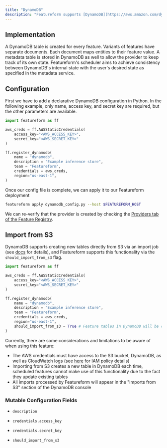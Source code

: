 ```yaml
---
title: "DynamoDB"
description: "Featureform supports [DynamoDB](https://aws.amazon.com/dynamodb/) as an Inference Store."
---
```


## Implementation

A DynamoDB table is created for every feature. Variants of features have separate documents. Each document maps entities to their feature value. A metadata table is stored in DynamoDB as well to allow the provider to keep track of its own state. Featureform's scheduler aims to achieve consistency between DynamoDB's internal state with the user's desired state as specified in the metadata service.

## Configuration

First we have to add a declarative DynamoDB configuration in Python. In the following example, only name, access key, and secret key are required, but the other parameters are available.

```py dynamodb\_config.py
import featureform as ff

aws_creds = ff.AWSStaticCredentials(
    access_key="<AWS_ACCESS_KEY>",
    secret_key="<AWS_SECRET_KEY>"
)

ff.register_dynamodb(
    name = "dynamodb",
    description = "Example inference store",
    team = "Featureform",
    credentials = aws_creds,
    region="us-east-1",
)
```

Once our config file is complete, we can apply it to our Featureform deployment

```bash
featureform apply dynamodb_config.py --host $FEATUREFORM_HOST
```

We can re-verify that the provider is created by checking the [Providers tab of the Feature Registry](/getting-started/search-monitor-discovery-feature-registry-ui-cli).

## Import from S3

DynamoDB supports creating new tables directly from S3 via an import job (see [docs](https://docs.aws.amazon.com/amazondynamodb/latest/developerguide/S3DataImport.HowItWorks.html) for details), and Featureform supports this functionality via the `should_import_from_s3` flag.

```py dynamodb\_config.py
import featureform as ff

aws_creds = ff.AWSStaticCredentials(
    access_key="<AWS_ACCESS_KEY>",
    secret_key="<AWS_SECRET_KEY>"
)

ff.register_dynamodb(
    name = "dynamodb",
    description = "Example inference store",
    team = "Featureform",
    credentials = aws_creds,
    region="us-east-1",
    should_import_from_s3 = True # Feature tables in DynamoDB will be created via S3 import
)
```

Currently, there are some considerations and limitations to be aware of when using this feature:

* The AWS credentials must have access to the S3 bucket, DynamoDB, as well as CloudWatch logs (see [here](https://docs.aws.amazon.com/amazondynamodb/latest/developerguide/S3DataImport.Requesting.html) for IAM policy details)
* Importing from S3 creates a new table in DynamoDB each time, scheduled features cannot make use of this functionality due to the fact they update existing tables
* All imports processed by Featureform will appear in the "Imports from S3" section of the DynamoDB console

### Mutable Configuration Fields

* `description`

* `credentials.access_key`

* `credentials.secret_key`

* `should_import_from_s3`
